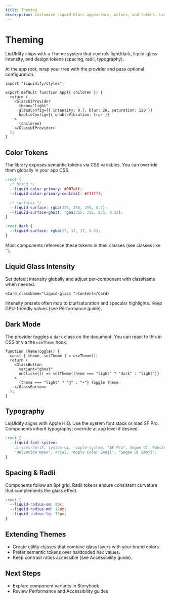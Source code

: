 ```yaml
---
title: Theming
description: Customize Liquid Glass appearance, colors, and tokens. Learn how ThemeProvider and design tokens work together.
---
```


# Theming

LiqUIdify ships with a Theme system that controls light/dark, liquid-glass intensity, and design tokens (spacing, radii, typography).

At the app root, wrap your tree with the provider and pass optional configuration.

```tsx
import "liquidify/styles";

export default function App({ children }) {
  return (
    <GlassUIProvider
      theme="light"
      glassConfig={{ intensity: 0.7, blur: 20, saturation: 120 }}
      hapticConfig={{ enableVibration: true }}
    >
      {children}
    </GlassUIProvider>
  );
}
```

## Color Tokens

The library exposes semantic tokens via CSS variables. You can override them globally in your app CSS.

```css
:root {
  /* brand */
  --liquid-color-primary: #007aff;
  --liquid-color-primary-contrast: #ffffff;

  /* surfaces */
  --liquid-surface: rgba(255, 255, 255, 0.7);
  --liquid-surface-ghost: rgba(255, 255, 255, 0.15);
}

:root.dark {
  --liquid-surface: rgba(17, 17, 17, 0.5);
}
```

Most components reference these tokens in their classes (see classes like ``).

## Liquid Glass Intensity

Set default intensity globally and adjust per‑component with className when needed.

```tsx
<Card className="liquid-glass ">Content</Card>
```

Intensity presets often map to blur/saturation and specular highlights. Keep GPU-friendly values (see Performance guide).

## Dark Mode

The provider toggles a `dark` class on the document. You can react to this in CSS or via the `useTheme` hook.

```tsx
function ThemeToggle() {
  const { theme, setTheme } = useTheme();
  return (
    <GlassButton
      variant="ghost"
      onClick={() => setTheme(theme === "light" ? "dark" : "light")}
    >
      {theme === "light" ? "🌙" : "☀️"} Toggle Theme
    </GlassButton>
  );
}
```

## Typography

LiqUIdify aligns with Apple HIG. Use the system font stack or load SF Pro. Components inherit typography; override at app level if desired.

```css
:root {
  --liquid-font-system:
    ui-sans-serif, system-ui, -apple-system, "SF Pro", Segoe UI, Roboto,
    "Helvetica Neue", Arial, "Apple Color Emoji", "Segoe UI Emoji";
}
```

## Spacing & Radii

Components follow an 8pt grid. Radii tokens ensure consistent curvature that complements the glass effect.

```css
:root {
  --liquid-radius-sm: 8px;
  --liquid-radius-md: 12px;
  --liquid-radius-lg: 16px;
}
```

## Extending Themes

- Create utility classes that combine glass layers with your brand colors.
- Prefer semantic tokens over hardcoded hex values.
- Keep contrast ratios accessible (see Accessibility guide).

## Next Steps

- Explore component variants in Storybook
- Review Performance and Accessibility guides

